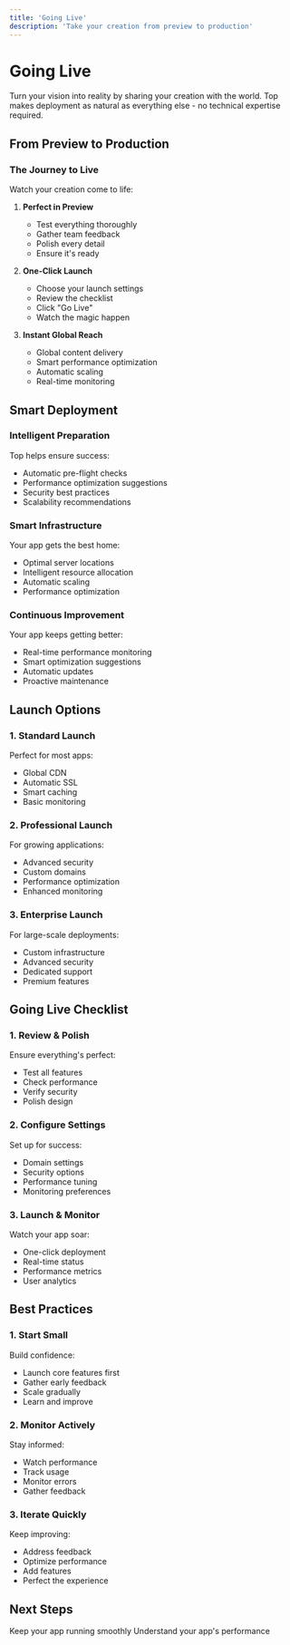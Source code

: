 ```yaml
---
title: 'Going Live'
description: 'Take your creation from preview to production'
---
```


# Going Live

Turn your vision into reality by sharing your creation with the world. Top makes deployment as natural as everything else - no technical expertise required.

## From Preview to Production

### The Journey to Live
Watch your creation come to life:

1. **Perfect in Preview**
   - Test everything thoroughly
   - Gather team feedback
   - Polish every detail
   - Ensure it's ready

2. **One-Click Launch**
   - Choose your launch settings
   - Review the checklist
   - Click "Go Live"
   - Watch the magic happen

3. **Instant Global Reach**
   - Global content delivery
   - Smart performance optimization
   - Automatic scaling
   - Real-time monitoring

## Smart Deployment

### Intelligent Preparation
Top helps ensure success:

- Automatic pre-flight checks
- Performance optimization suggestions
- Security best practices
- Scalability recommendations

### Smart Infrastructure
Your app gets the best home:

- Optimal server locations
- Intelligent resource allocation
- Automatic scaling
- Performance optimization

### Continuous Improvement
Your app keeps getting better:

- Real-time performance monitoring
- Smart optimization suggestions
- Automatic updates
- Proactive maintenance

## Launch Options

### 1. Standard Launch
Perfect for most apps:

- Global CDN
- Automatic SSL
- Smart caching
- Basic monitoring

### 2. Professional Launch
For growing applications:

- Advanced security
- Custom domains
- Performance optimization
- Enhanced monitoring

### 3. Enterprise Launch
For large-scale deployments:

- Custom infrastructure
- Advanced security
- Dedicated support
- Premium features

## Going Live Checklist

### 1. Review & Polish
Ensure everything's perfect:

- Test all features
- Check performance
- Verify security
- Polish design

### 2. Configure Settings
Set up for success:

- Domain settings
- Security options
- Performance tuning
- Monitoring preferences

### 3. Launch & Monitor
Watch your app soar:

- One-click deployment
- Real-time status
- Performance metrics
- User analytics

## Best Practices

### 1. Start Small
Build confidence:

- Launch core features first
- Gather early feedback
- Scale gradually
- Learn and improve

### 2. Monitor Actively
Stay informed:

- Watch performance
- Track usage
- Monitor errors
- Gather feedback

### 3. Iterate Quickly
Keep improving:

- Address feedback
- Optimize performance
- Add features
- Perfect the experience

## Next Steps

<CardGroup cols={2}>
  <Card title="Monitoring" icon="chart-line" href="/guides/monitoring">
    Keep your app running smoothly
  </Card>
  <Card title="Analytics" icon="chart-mixed" href="/guides/analytics">
    Understand your app's performance
  </Card>
</CardGroup> 